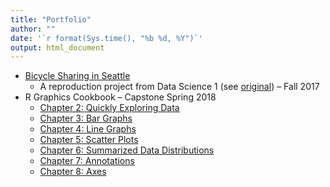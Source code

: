 ```yaml
---
title: "Portfolio"
author: ""
date: '`r format(Sys.time(), "%b %d, %Y")`'
output: html_document
---
```


- [Bicycle Sharing in Seattle](./Projects/Duplication_Project.html)
    - A reproduction project from Data Science 1 (see [original](https://amber.rbind.io/projects/2016/11/10/bicyclesseattle/)) -- Fall 2017
  
  
- R Graphics Cookbook -- Capstone Spring 2018
    - [Chapter 2: Quickly Exploring Data](./Projects/R_cookbook/Chapter_2.html)
    - [Chapter 3: Bar Graphs](./Projects/R_cookbook/Chapter_3.html)
    - [Chapter 4: Line Graphs](./Projects/R_cookbook/Chapter_4.html)
    - [Chapter 5: Scatter Plots](./Projects/R_cookbook/Chapter_5.html)
    - [Chapter 6: Summarized Data Distributions](./Projects/R_cookbook/Chapter_6.html)
    - [Chapter 7: Annotations](./Projects/R_cookbook/Chapter_7.html)
    - [Chapter 8: Axes](./Projects/R_cookbook/Chapter_8.html)
